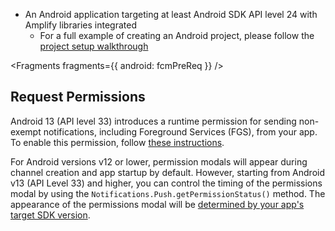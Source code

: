 - An Android application targeting at least Android SDK API level 24 with Amplify libraries integrated
  - For a full example of creating an Android project, please follow the [project setup walkthrough](/[platform]/start/project-setup/create-application/)


<Fragments fragments={{ android: fcmPreReq }} />

## Request Permissions

Android 13 (API level 33) introduces a runtime permission for sending non-exempt notifications, including Foreground Services (FGS), from your app. To enable this permission, follow [these instructions](https://developer.android.com/training/permissions/requesting).

For Android versions v12 or lower, permission modals will appear during channel creation and app startup by default. However, starting from Android v13 (API Level 33) and higher, you can control the timing of the permissions modal by using the `Notifications.Push.getPermissionStatus()` method. The appearance of the permissions modal will be [determined by your app's target SDK version](https://developer.android.com/develop/ui/views/notifications/notification-permission#new-apps).
